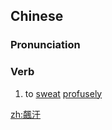 {{also|飙汗}}
==Chinese==
{{zh-forms|s=飙汗}}

===Pronunciation===
{{zh-pron
|m=biāohàn
|cat=v
}}

===Verb===
{{zh-verb}}

# to [[sweat]] [[profusely]]

[[zh:飆汗]]